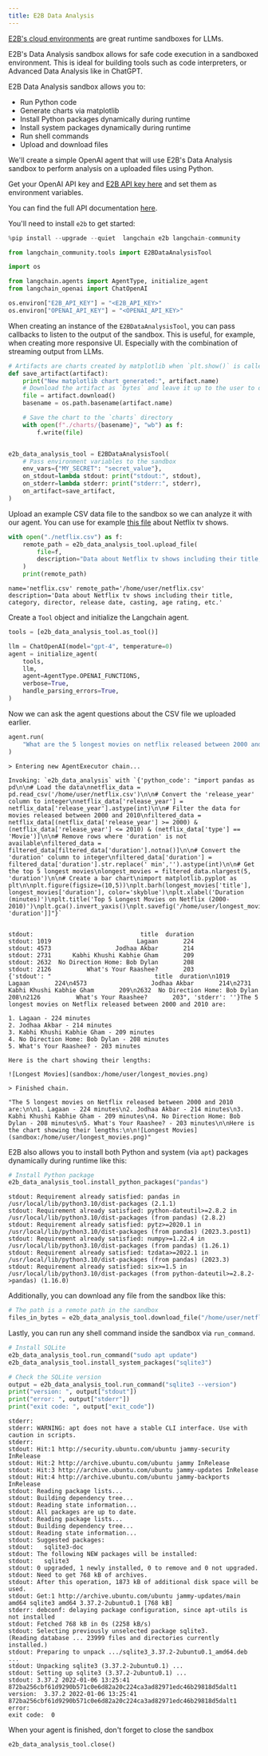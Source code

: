 ```yaml
---
title: E2B Data Analysis
---
```


[E2B's cloud environments](https://e2b.dev) are great runtime sandboxes for LLMs.

E2B's Data Analysis sandbox allows for safe code execution in a sandboxed environment. This is ideal for building tools such as code interpreters, or Advanced Data Analysis like in ChatGPT.

E2B Data Analysis sandbox allows you to:
- Run Python code
- Generate charts via matplotlib
- Install Python packages dynamically during runtime
- Install system packages dynamically during runtime
- Run shell commands
- Upload and download files

We'll create a simple OpenAI agent that will use E2B's Data Analysis sandbox to perform analysis on a uploaded files using Python.

Get your OpenAI API key and [E2B API key here](https://e2b.dev/docs/getting-started/api-key) and set them as environment variables.

You can find the full API documentation [here](https://e2b.dev/docs).


You'll need to install `e2b` to get started:


```python
%pip install --upgrade --quiet  langchain e2b langchain-community
```


```python
from langchain_community.tools import E2BDataAnalysisTool
```


```python
import os

from langchain.agents import AgentType, initialize_agent
from langchain_openai import ChatOpenAI

os.environ["E2B_API_KEY"] = "<E2B_API_KEY>"
os.environ["OPENAI_API_KEY"] = "<OPENAI_API_KEY>"
```

When creating an instance of the `E2BDataAnalysisTool`, you can pass callbacks to listen to the output of the sandbox. This is useful, for example, when creating more responsive UI. Especially with the combination of streaming output from LLMs.


```python
# Artifacts are charts created by matplotlib when `plt.show()` is called
def save_artifact(artifact):
    print("New matplotlib chart generated:", artifact.name)
    # Download the artifact as `bytes` and leave it up to the user to display them (on frontend, for example)
    file = artifact.download()
    basename = os.path.basename(artifact.name)

    # Save the chart to the `charts` directory
    with open(f"./charts/{basename}", "wb") as f:
        f.write(file)


e2b_data_analysis_tool = E2BDataAnalysisTool(
    # Pass environment variables to the sandbox
    env_vars={"MY_SECRET": "secret_value"},
    on_stdout=lambda stdout: print("stdout:", stdout),
    on_stderr=lambda stderr: print("stderr:", stderr),
    on_artifact=save_artifact,
)
```

Upload an example CSV data file to the sandbox so we can analyze it with our agent. You can use for example [this file](https://storage.googleapis.com/e2b-examples/netflix.csv) about Netflix tv shows.


```python
with open("./netflix.csv") as f:
    remote_path = e2b_data_analysis_tool.upload_file(
        file=f,
        description="Data about Netflix tv shows including their title, category, director, release date, casting, age rating, etc.",
    )
    print(remote_path)
```
```output
name='netflix.csv' remote_path='/home/user/netflix.csv' description='Data about Netflix tv shows including their title, category, director, release date, casting, age rating, etc.'
```
Create a `Tool` object and initialize the Langchain agent.


```python
tools = [e2b_data_analysis_tool.as_tool()]

llm = ChatOpenAI(model="gpt-4", temperature=0)
agent = initialize_agent(
    tools,
    llm,
    agent=AgentType.OPENAI_FUNCTIONS,
    verbose=True,
    handle_parsing_errors=True,
)
```

Now we can ask the agent questions about the CSV file we uploaded earlier.


```python
agent.run(
    "What are the 5 longest movies on netflix released between 2000 and 2010? Create a chart with their lengths."
)
```
```output
> Entering new AgentExecutor chain...

Invoking: `e2b_data_analysis` with `{'python_code': "import pandas as pd\n\n# Load the data\nnetflix_data = pd.read_csv('/home/user/netflix.csv')\n\n# Convert the 'release_year' column to integer\nnetflix_data['release_year'] = netflix_data['release_year'].astype(int)\n\n# Filter the data for movies released between 2000 and 2010\nfiltered_data = netflix_data[(netflix_data['release_year'] >= 2000) & (netflix_data['release_year'] <= 2010) & (netflix_data['type'] == 'Movie')]\n\n# Remove rows where 'duration' is not available\nfiltered_data = filtered_data[filtered_data['duration'].notna()]\n\n# Convert the 'duration' column to integer\nfiltered_data['duration'] = filtered_data['duration'].str.replace(' min','').astype(int)\n\n# Get the top 5 longest movies\nlongest_movies = filtered_data.nlargest(5, 'duration')\n\n# Create a bar chart\nimport matplotlib.pyplot as plt\n\nplt.figure(figsize=(10,5))\nplt.barh(longest_movies['title'], longest_movies['duration'], color='skyblue')\nplt.xlabel('Duration (minutes)')\nplt.title('Top 5 Longest Movies on Netflix (2000-2010)')\nplt.gca().invert_yaxis()\nplt.savefig('/home/user/longest_movies.png')\n\nlongest_movies[['title', 'duration']]"}`


stdout:                              title  duration
stdout: 1019                        Lagaan       224
stdout: 4573                  Jodhaa Akbar       214
stdout: 2731      Kabhi Khushi Kabhie Gham       209
stdout: 2632  No Direction Home: Bob Dylan       208
stdout: 2126          What's Your Raashee?       203
{'stdout': "                             title  duration\n1019                        Lagaan       224\n4573                  Jodhaa Akbar       214\n2731      Kabhi Khushi Kabhie Gham       209\n2632  No Direction Home: Bob Dylan       208\n2126          What's Your Raashee?       203", 'stderr': ''}The 5 longest movies on Netflix released between 2000 and 2010 are:

1. Lagaan - 224 minutes
2. Jodhaa Akbar - 214 minutes
3. Kabhi Khushi Kabhie Gham - 209 minutes
4. No Direction Home: Bob Dylan - 208 minutes
5. What's Your Raashee? - 203 minutes

Here is the chart showing their lengths:

![Longest Movies](sandbox:/home/user/longest_movies.png)

> Finished chain.
```


```output
"The 5 longest movies on Netflix released between 2000 and 2010 are:\n\n1. Lagaan - 224 minutes\n2. Jodhaa Akbar - 214 minutes\n3. Kabhi Khushi Kabhie Gham - 209 minutes\n4. No Direction Home: Bob Dylan - 208 minutes\n5. What's Your Raashee? - 203 minutes\n\nHere is the chart showing their lengths:\n\n![Longest Movies](sandbox:/home/user/longest_movies.png)"
```


E2B also allows you to install both Python and system (via `apt`) packages dynamically during runtime like this:


```python
# Install Python package
e2b_data_analysis_tool.install_python_packages("pandas")
```
```output
stdout: Requirement already satisfied: pandas in /usr/local/lib/python3.10/dist-packages (2.1.1)
stdout: Requirement already satisfied: python-dateutil>=2.8.2 in /usr/local/lib/python3.10/dist-packages (from pandas) (2.8.2)
stdout: Requirement already satisfied: pytz>=2020.1 in /usr/local/lib/python3.10/dist-packages (from pandas) (2023.3.post1)
stdout: Requirement already satisfied: numpy>=1.22.4 in /usr/local/lib/python3.10/dist-packages (from pandas) (1.26.1)
stdout: Requirement already satisfied: tzdata>=2022.1 in /usr/local/lib/python3.10/dist-packages (from pandas) (2023.3)
stdout: Requirement already satisfied: six>=1.5 in /usr/local/lib/python3.10/dist-packages (from python-dateutil>=2.8.2->pandas) (1.16.0)
```
Additionally, you can download any file from the sandbox like this:


```python
# The path is a remote path in the sandbox
files_in_bytes = e2b_data_analysis_tool.download_file("/home/user/netflix.csv")
```

Lastly, you can run any shell command inside the sandbox via `run_command`.


```python
# Install SQLite
e2b_data_analysis_tool.run_command("sudo apt update")
e2b_data_analysis_tool.install_system_packages("sqlite3")

# Check the SQLite version
output = e2b_data_analysis_tool.run_command("sqlite3 --version")
print("version: ", output["stdout"])
print("error: ", output["stderr"])
print("exit code: ", output["exit_code"])
```
```output
stderr: 
stderr: WARNING: apt does not have a stable CLI interface. Use with caution in scripts.
stderr: 
stdout: Hit:1 http://security.ubuntu.com/ubuntu jammy-security InRelease
stdout: Hit:2 http://archive.ubuntu.com/ubuntu jammy InRelease
stdout: Hit:3 http://archive.ubuntu.com/ubuntu jammy-updates InRelease
stdout: Hit:4 http://archive.ubuntu.com/ubuntu jammy-backports InRelease
stdout: Reading package lists...
stdout: Building dependency tree...
stdout: Reading state information...
stdout: All packages are up to date.
stdout: Reading package lists...
stdout: Building dependency tree...
stdout: Reading state information...
stdout: Suggested packages:
stdout:   sqlite3-doc
stdout: The following NEW packages will be installed:
stdout:   sqlite3
stdout: 0 upgraded, 1 newly installed, 0 to remove and 0 not upgraded.
stdout: Need to get 768 kB of archives.
stdout: After this operation, 1873 kB of additional disk space will be used.
stdout: Get:1 http://archive.ubuntu.com/ubuntu jammy-updates/main amd64 sqlite3 amd64 3.37.2-2ubuntu0.1 [768 kB]
stderr: debconf: delaying package configuration, since apt-utils is not installed
stdout: Fetched 768 kB in 0s (2258 kB/s)
stdout: Selecting previously unselected package sqlite3.
(Reading database ... 23999 files and directories currently installed.)
stdout: Preparing to unpack .../sqlite3_3.37.2-2ubuntu0.1_amd64.deb ...
stdout: Unpacking sqlite3 (3.37.2-2ubuntu0.1) ...
stdout: Setting up sqlite3 (3.37.2-2ubuntu0.1) ...
stdout: 3.37.2 2022-01-06 13:25:41 872ba256cbf61d9290b571c0e6d82a20c224ca3ad82971edc46b29818d5dalt1
version:  3.37.2 2022-01-06 13:25:41 872ba256cbf61d9290b571c0e6d82a20c224ca3ad82971edc46b29818d5dalt1
error:  
exit code:  0
```
When your agent is finished, don't forget to close the sandbox


```python
e2b_data_analysis_tool.close()
```
